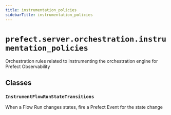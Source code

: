 ```yaml
---
title: instrumentation_policies
sidebarTitle: instrumentation_policies
---
```


# `prefect.server.orchestration.instrumentation_policies`



Orchestration rules related to instrumenting the orchestration engine for Prefect
Observability


## Classes

### `InstrumentFlowRunStateTransitions` <sup><a href="https://github.com/PrefectHQ/prefect/blob/main/src/prefect/server/orchestration/instrumentation_policies.py#L25" target="_blank"><Icon icon="github" size="14" /></a></sup>


When a Flow Run changes states, fire a Prefect Event for the state change


